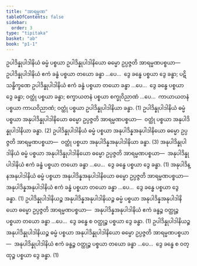 ```yaml
---
title: "အာရမ္မဏ"
tableOfContents: false
sidebar:
  order: 3
type: "tipitaka"
basket: "ab"
book: "p1-1"
---
```



<DynamicBreadcrumb />

<Division number="32" book="p1-1" e="ch" v="36" p="460">

<Paragraph number="2533" book="p1-1">
ဥပါဒိန္နုပါဒါနိယံ ဓမ္မံ ပစ္စယာ ဥပါဒိန္နုပါဒါနိယော ဓမ္မော ဥပ္ပဇ္ဇတိ အာရမ္မဏပစ္စယာ—  ဥပါဒိန္နုပါဒါနိယံ ဧကံ ခန္ဓံ ပစ္စယာ တယော ခန္ဓာ …ပေ…  ဒွေ ခန္ဓေ ပစ္စယာ ဒွေ ခန္ဓာ; ပဋိသန္ဓိက္ခဏေ ဥပါဒိန္နုပါဒါနိယံ ဧကံ ခန္ဓံ ပစ္စယာ တယော ခန္ဓာ …ပေ…  ဒွေ ခန္ဓေ ပစ္စယာ ဒွေ ခန္ဓာ; ဝတ္ထုံ ပစ္စယာ ခန္ဓာ; စက္ခာယတနံ ပစ္စယာ စက္ခုဝိညာဏံ …ပေ…  ကာယာယတနံ ပစ္စယာ ကာယဝိညာဏံ; ဝတ္ထုံ ပစ္စယာ ဥပါဒိန္နုပါဒါနိယာ ခန္ဓာ. (1)
</Paragraph>

<Paragraph number="2534" book="p1-1">
ဥပါဒိန္နုပါဒါနိယံ ဓမ္မံ ပစ္စယာ အနုပါဒိန္နုပါဒါနိယော ဓမ္မော ဥပ္ပဇ္ဇတိ အာရမ္မဏပစ္စယာ—  ဝတ္ထုံ ပစ္စယာ အနုပါဒိန္နုပါဒါနိယာ ခန္ဓာ. (2)
</Paragraph>

<Paragraph number="2535" book="p1-1">
ဥပါဒိန္နုပါဒါနိယံ ဓမ္မံ ပစ္စယာ အနုပါဒိန္နအနုပါဒါနိယော ဓမ္မော ဥပ္ပဇ္ဇတိ အာရမ္မဏပစ္စယာ—  ဝတ္ထုံ ပစ္စယာ အနုပါဒိန္နအနုပါဒါနိယာ ခန္ဓာ. (3)
</Paragraph>

<Paragraph number="2536" book="p1-1">
အနုပါဒိန္နုပါဒါနိယံ ဓမ္မံ ပစ္စယာ အနုပါဒိန္နုပါဒါနိယော ဓမ္မော ဥပ္ပဇ္ဇတိ အာရမ္မဏပစ္စယာ—  အနုပါဒိန္နုပါဒါနိယံ ဧကံ ခန္ဓံ ပစ္စယာ တယော ခန္ဓာ …ပေ…  ဒွေ ခန္ဓေ ပစ္စယာ ဒွေ ခန္ဓာ. (1)
</Paragraph>

<Paragraph number="2537" book="p1-1">
အနုပါဒိန္နအနုပါဒါနိယံ ဓမ္မံ ပစ္စယာ အနုပါဒိန္နအနုပါဒါနိယော ဓမ္မော ဥပ္ပဇ္ဇတိ အာရမ္မဏပစ္စယာ—  အနုပါဒိန္နအနုပါဒါနိယံ ဧကံ ခန္ဓံ ပစ္စယာ တယော ခန္ဓာ …ပေ…  ဒွေ ခန္ဓေ ပစ္စယာ ဒွေ ခန္ဓာ. (1)
</Paragraph>

<Paragraph number="2538" book="p1-1">
ဥပါဒိန္နုပါဒါနိယဉ္စ အနုပါဒိန္နအနုပါဒါနိယဉ္စ ဓမ္မံ ပစ္စယာ အနုပါဒိန္နအနုပါဒါနိယော ဓမ္မော ဥပ္ပဇ္ဇတိ အာရမ္မဏပစ္စယာ—  အနုပါဒိန္နအနုပါဒါနိယံ ဧကံ ခန္ဓဉ္စ ဝတ္ထုဉ္စ ပစ္စယာ တယော ခန္ဓာ …ပေ…  ဒွေ ခန္ဓေ စ ဝတ္ထုဉ္စ ပစ္စယာ ဒွေ ခန္ဓာ. (1)
</Paragraph>

<Paragraph number="2539" book="p1-1">
ဥပါဒိန္နုပါဒါနိယဉ္စ အနုပါဒိန္နုပါဒါနိယဉ္စ ဓမ္မံ ပစ္စယာ အနုပါဒိန္နုပါဒါနိယော ဓမ္မော ဥပ္ပဇ္ဇတိ အာရမ္မဏပစ္စယာ—  အနုပါဒိန္နုပါဒါနိယံ ဧကံ ခန္ဓဉ္စ ဝတ္ထုဉ္စ ပစ္စယာ တယော ခန္ဓာ …ပေ…  ဒွေ ခန္ဓေ စ ဝတ္ထုဉ္စ ပစ္စယာ ဒွေ ခန္ဓာ. (1)
</Paragraph>
</Division>